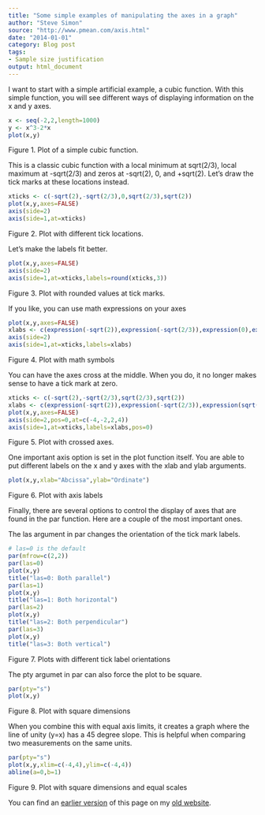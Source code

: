 ```yaml
---
title: "Some simple examples of manipulating the axes in a graph"
author: "Steve Simon"
source: "http://www.pmean.com/axis.html"
date: "2014-01-01"
category: Blog post
tags:
- Sample size justification
output: html_document
---
```


I want to start with a simple artificial example, a cubic function. With this simple function, you will see different ways of displaying information on the x and y axes.

```r
x <- seq(-2,2,length=1000)
y <- x^3-2*x
plot(x,y)
```

Figure 1. Plot of a simple cubic function.

This is a classic cubic function with a local minimum at sqrt(2/3), local maximum at -sqrt(2/3) and zeros at -sqrt(2), 0, and +sqrt(2). Let's draw the tick marks at these locations instead.

```r
xticks <- c(-sqrt(2),-sqrt(2/3),0,sqrt(2/3),sqrt(2))
plot(x,y,axes=FALSE)
axis(side=2)
axis(side=1,at=xticks)
```

Figure 2. Plot with different tick locations.

Let's make the labels fit better.

```r
plot(x,y,axes=FALSE)
axis(side=2)
axis(side=1,at=xticks,labels=round(xticks,3))
```

Figure 3. Plot with rounded values at tick marks.

If you like, you can use math expressions on your axes

```r
plot(x,y,axes=FALSE)
xlabs <- c(expression(-sqrt(2)),expression(-sqrt(2/3)),expression(0),expression(sqrt(2/3)),expression(+sqrt(2)))
axis(side=2)
axis(side=1,at=xticks,labels=xlabs)
```

Figure 4. Plot with math symbols

You can have the axes cross at the middle. When you do, it no longer makes sense to have a tick mark at zero.

```r
xticks <- c(-sqrt(2),-sqrt(2/3),sqrt(2/3),sqrt(2))
xlabs <- c(expression(-sqrt(2)),expression(-sqrt(2/3)),expression(sqrt(2/3)),expression(+sqrt(2)))
plot(x,y,axes=FALSE)
axis(side=2,pos=0,at=c(-4,-2,2,4))
axis(side=1,at=xticks,labels=xlabs,pos=0)
```

Figure 5. Plot with crossed axes.

One important axis option is set in the plot function itself. You are able to put different labels on the x and y axes with the xlab and ylab arguments.

```r
plot(x,y,xlab="Abcissa",ylab="Ordinate")
```

Figure 6. Plot with axis labels

Finally, there are several options to control the display of axes that are found in the par function. Here are a couple of the most important ones.

The las argument in par changes the orientation of the tick mark labels.

```r
# las=0 is the default
par(mfrow=c(2,2))
par(las=0)
plot(x,y)
title("las=0: Both parallel")
par(las=1)
plot(x,y)
title("las=1: Both horizontal")
par(las=2)
plot(x,y)
title("las=2: Both perpendicular")
par(las=3)
plot(x,y)
title("las=3: Both vertical")
```

Figure 7. Plots with different tick label orientations

The pty argumet in par can also force the plot to be square.

```r
par(pty="s")
plot(x,y)
```

Figure 8. Plot with square dimensions

When you combine this with equal axis limits, it creates a graph where the line of unity (y=x) has a 45 degree slope. This is helpful when comparing two measurements on the same units.

```r
par(pty="s")
plot(x,y,xlim=c(-4,4),ylim=c(-4,4))
abline(a=0,b=1)
```

Figure 9. Plot with square dimensions and equal scales

You can find an [earlier version][sim1] of this page on my [old website][sim2].

[sim1]: http://www.pmean.com/14/axis.html
[sim2]: http://www.pmean.com
